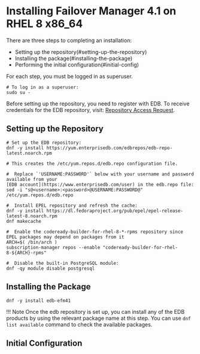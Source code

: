 # Installing Failover Manager 4.1 on RHEL 8 x86_64

There are three steps to completing an installation:

- Setting up the repository(#setting-up-the-repository)
- Installing the package(#installing-the-package)
- Performing the initial configuration(#initial-config)

For each step, you must be logged in as superuser.

```shell
# To log in as a superuser:
sudo su -
```

Before setting up the repository, you need to register with EDB. To receive credentials for the EDB repository, visit: [Repository Access Request](https://www.enterprisedb.com/repository-access-request).

## Setting up the Repository

```shell
# Set up the EDB repository:
dnf -y install https://yum.enterprisedb.com/edbrepos/edb-repo-latest.noarch.rpm

# This creates the /etc/yum.repos.d/edb.repo configuration file.

#  Replace `'USERNAME:PASSWORD'` below with your username and password available from your
[EDB account](https://www.enterprisedb.com/user) in the edb.repo file:
sed -i "s@<username>:<password>@USERNAME:PASSWORD@" /etc/yum.repos.d/edb.repo

#  Install EPEL repository and refresh the cache:
dnf -y install https://dl.fedoraproject.org/pub/epel/epel-release-latest-8.noarch.rpm
dnf makecache
```

```shell
#  Enable the codeready-builder-for-rhel-8-*-rpms repository since EPEL packages may depend on packages from it
ARCH=$( /bin/arch )
subscription-manager repos --enable "codeready-builder-for-rhel-8-${ARCH}-rpms"

#  Disable the built-in PostgreSQL module:
dnf -qy module disable postgresql
```

## Installing the Package

```shell
dnf -y install edb-efm41
```

!!! Note
Once the edb repository is set up, you can install any of the EDB products by using the relevant package name at this step. You can use `dnf list available` command to check the available packages.

## Initial Configuration
